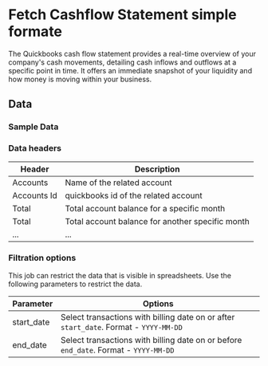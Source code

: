 # Fetch Cashflow Statement simple formate

The Quickbooks cash flow statement provides a real-time overview of your company's cash movements, detailing cash inflows and outflows at a specific point in time. It offers an immediate snapshot of your liquidity and how money is moving within your business.

<AddJob
  template="gsheet_quickbooks_simple_cash_flow_statement"
/>


## Data

### Sample Data

<Gsheet
  src="https://docs.google.com/spreadsheets/d/1KWa16ZCTRUdIF7LXFQzgCaBXEze4fpGWaV77tc8Q_Y8/edit#gid=1884311118"
/>


### Data headers

| Header | Description |
|----|----|
| Accounts | Name of the related account |
| Accounts Id | quickbooks id of the related account |
| Total |  Total account balance for a specific month |
| Total |  Total account balance for another specific month |
| ... |  ...  |


### Filtration options

This job can restrict the data that is visible in spreadsheets. Use the following parameters to restrict the data.

| Parameter | Options |
|----|----|
| start_date | Select transactions with billing date on or after `start_date`. Format - `YYYY-MM-DD` |
| end_date | Select transactions with billing date on or before `end_date`. Format - `YYYY-MM-DD` |

<!---
## Others

### Similar jobs

Similar sort of data can be achieved by using get accounting transaction job and filtering it by invoice type. 

### Reports that use this job

Here are some of the report templates that use this job: 
-->